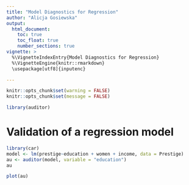 ```yaml
---
title: "Model Diagnostics for Regression"
author: "Alicja Gosiewska"
output: 
  html_document:
    toc: true
    toc_float: true
    number_sections: true
vignette: >
  %\VignetteIndexEntry{Model Diagnostics for Regression}
  %\VignetteEngine{knitr::rmarkdown}
  \usepackage[utf8]{inputenc}

---
```


```r
knitr::opts_chunk$set(warning = FALSE)
knitr::opts_chunk$set(message = FALSE)
```

```r
library(auditor)
```

# Validation of a regression model

```r
library(car)
model <- lm(prestige~education + women + income, data = Prestige)
au <- auditor(model, variable = "education")
au
```

```r
plot(au)
```



